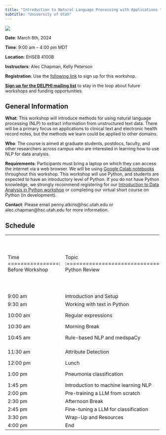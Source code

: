 ```yaml
---
title: "Introduction to Natural Language Processing with Applications to Clinical Data Science"
subtitle: "University of Utah"
---
```


[![](DELPHI-long.png)](https://uofuhealth.utah.edu/delphi-data-science-initiative)

::: {.callout-note appearance="simple" icon="false"}
**Date**: March 8th, 2024

**Time**: 9:00 am -- 4:00 pm MDT

**Location**: EHSEB 4100B

**Instructors**: Alec Chapman, Kelly Peterson
:::

**Registration**: Use the [following link](https://docs.google.com/forms/d/e/1FAIpQLScILeDCW5LTwMH2FXYEm7Ix9715aFMc8HTaeKl9fC0F7UPMvg/viewform?pli=1) to sign up for this workshop.

[**Sign up for the DELPHI mailing list**](https://www.lists.utah.edu/wws/subscribe/delphi?previous_action=info) to stay in the loop about future workshops and funding opportunities.

## General Information

**What**: This workshop will introduce methods for using natural language processing (NLP) to extract information from unstructured text data. There will be a primary focus on applications to clinical text and electronic health record notes, but the methods we learn could be applied to other domains.

**Who**: The course is aimed at graduate students, postdocs, faculty, and other researchers across campus who are interested in learning how to use NLP for data analysis.

**Requirements**: Participants must bring a laptop on which they can access the internet via a web browser. We will be using [Google Colab notebooks](https://colab.google/) throughout this workshop. This workshop will use Python, and students are expected to have an introductory level of Python. If you do not have Python knowledge, we strongly recommend registering for our [Introduction to Data Analysis in Python workshop](https://docs.google.com/forms/d/e/1FAIpQLScILeDCW5LTwMH2FXYEm7Ix9715aFMc8HTaeKl9fC0F7UPMvg/viewform?pli=1) or completing our virtual short course on Python (in development).

**Contact**: Please email penny.atkins\@hsc.utah.edu or alec.chapman\@hsc.utah.edu for more information.

## Schedule

+-----------------+--------------------------------------+---------------------------------------------------------------------------------------------------------------------------+--------------------------------------------------------------------------------------------------------------+
| Time            | Topic                                | Notebook                                                                                                                  | Notebook solutions                                                                                           |
+================:+:=====================================+:==========================================================================================================================+==============================================================================================================+
| Before Workshop | Python Review                        | [0. Roadmap](https://colab.research.google.com/drive/1_CfgEjKbtuzsAnYqzD0as69DrHwvJrpJ#scrollTo=c12d4144)                 | [1. Python Essentials](https://colab.research.google.com/drive/1zoZWb54DWyfUSzwjcDi6pSHOumzI7fpO)            |
|                 |                                      |                                                                                                                           |                                                                                                              |
|                 |                                      | [1. Python Essentials](https://colab.research.google.com/drive/166hhooUtm7bxdy322HPPhVQFRZgmFkkr#scrollTo=ca0420ec)       |                                                                                                              |
+-----------------+--------------------------------------+---------------------------------------------------------------------------------------------------------------------------+--------------------------------------------------------------------------------------------------------------+
| 9:00 am         | Introduction and Setup               |                                                                                                                           |                                                                                                              |
+-----------------+--------------------------------------+---------------------------------------------------------------------------------------------------------------------------+--------------------------------------------------------------------------------------------------------------+
| 9:30 am         | Working with text in Python          | [2. String Methods](https://colab.research.google.com/drive/116VhAbGLS8cs1pr--9YUK7Lg1wzLHDn_#scrollTo=ce9cc737)          | [2. String Methods](https://colab.research.google.com/drive/1RvHU0aQmt9RUzpmmCf9D7yMllt0ogoN2)               |
+-----------------+--------------------------------------+---------------------------------------------------------------------------------------------------------------------------+--------------------------------------------------------------------------------------------------------------+
| 10:00 am        | Regular expressions                  | [3. Regular Expressions](https://colab.research.google.com/drive/1VgJyIze2_u1rqLNIMlfIZ_PCK96tsRzt#scrollTo=M97tFBnmZf9F) | [3. Regular Expressions](https://colab.research.google.com/drive/177DNaZR_87VRKk21JQPdo7LbqXg_85gP)          |
+-----------------+--------------------------------------+---------------------------------------------------------------------------------------------------------------------------+--------------------------------------------------------------------------------------------------------------+
| 10:30 am        | Morning Break                        |                                                                                                                           |                                                                                                              |
+-----------------+--------------------------------------+---------------------------------------------------------------------------------------------------------------------------+--------------------------------------------------------------------------------------------------------------+
| 10:45 am        | Rule-based NLP and medspaCy          | [4. Rule-based NLP with medspaCy](https://colab.research.google.com/drive/13Vd-CSkN4FctzFq7k4fgLcSpol15D3ij)              | [4. Rule-based NLP with medspaCy](https://colab.research.google.com/drive/1huBxC9nVnE-LRXsv7qQmYXm5NBHdDkfY) |
+-----------------+--------------------------------------+---------------------------------------------------------------------------------------------------------------------------+--------------------------------------------------------------------------------------------------------------+
| 11:30 am        | Attribute Detection                  | [5. Attribute Detection](https://colab.research.google.com/drive/1XvBDccJNiT8hp1022IPBUk6yu76mHv-q)                       | [5. Attribute Detection](https://colab.research.google.com/drive/1OAipGYicIJaL-nLz-_NtLGzd_DgEn9tp)          |
+-----------------+--------------------------------------+---------------------------------------------------------------------------------------------------------------------------+--------------------------------------------------------------------------------------------------------------+
| 12:00 pm        | Lunch                                |                                                                                                                           |                                                                                                              |
+-----------------+--------------------------------------+---------------------------------------------------------------------------------------------------------------------------+--------------------------------------------------------------------------------------------------------------+
| 1:00 pm         | Pneumonia classification             | [6. Pneumonia Classification](https://colab.research.google.com/drive/1wRd0ZNrU-MUywpv95Ywf30Z-Hy34PqW0)                  | Solutions posted after the workshop                                                                          |
+-----------------+--------------------------------------+---------------------------------------------------------------------------------------------------------------------------+--------------------------------------------------------------------------------------------------------------+
| 1:45 pm         | Introduction to machine learning NLP | [Slides - Intro to ML for NLP](https://github.com/abchapman93/DELPHI_Intro_to_NLP_Spring_2024/blob/main/slides/2024_Delphi_NLP_with_ML_Part_1.pptx)                                                                                                                           |                                                                                                              |
+-----------------+--------------------------------------+---------------------------------------------------------------------------------------------------------------------------+--------------------------------------------------------------------------------------------------------------+
| 2:00 pm         | Pre-training a LLM from scratch      | [7. Train a language model](https://colab.research.google.com/drive/1t_1QCDmoCkUn-y73KzQ6_Xzaw77O3tvk?usp=sharing)                                                                                                                             |                                                                                                              |
+-----------------+--------------------------------------+---------------------------------------------------------------------------------------------------------------------------+--------------------------------------------------------------------------------------------------------------+
| 2:30 pm         | Afternoon Break                      |                                                                                                                           |                                                                                                              |
+-----------------+--------------------------------------+---------------------------------------------------------------------------------------------------------------------------+--------------------------------------------------------------------------------------------------------------+
| 2:45 pm         | Fine-tuning a LLM for classification | [8. Fine tuning text Classification for Pneumonia](https://colab.research.google.com/drive/1i0Ot2wUVhWck_sX_e1gcvz2kIfy-fkl7?usp=sharing)                                                                                                                           |                                                                                                              |
+-----------------+--------------------------------------+---------------------------------------------------------------------------------------------------------------------------+--------------------------------------------------------------------------------------------------------------+
| 3:30 pm         | Wrap-Up and Resources                | [Slides - ML wrap up and Resources](https://github.com/abchapman93/DELPHI_Intro_to_NLP_Spring_2024/blob/main/slides/2024_Delphi_NLP_with_ML_Part_2.pptx)                                                                                                                           |                                                                                                              |
+-----------------+--------------------------------------+---------------------------------------------------------------------------------------------------------------------------+--------------------------------------------------------------------------------------------------------------+
| 4:00 pm         | End                                  |                                                                                                                           |                                                                                                              |
+-----------------+--------------------------------------+---------------------------------------------------------------------------------------------------------------------------+--------------------------------------------------------------------------------------------------------------+
